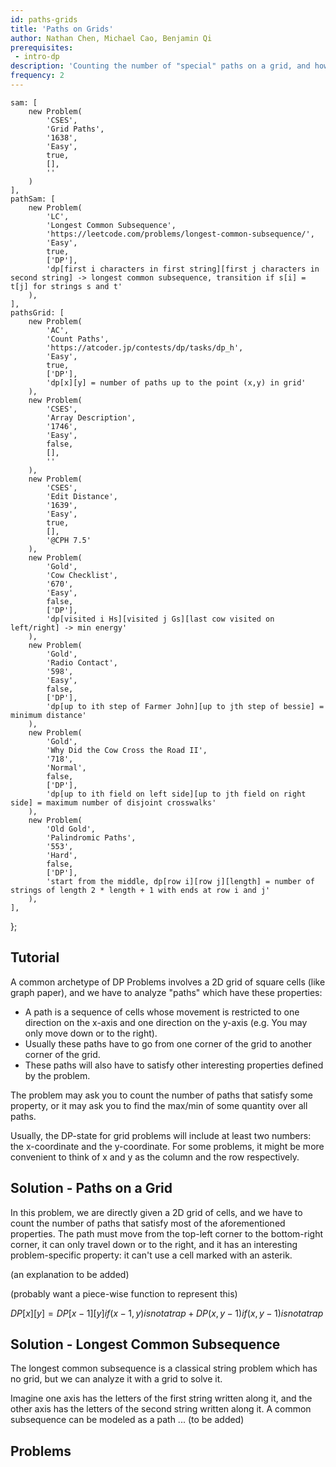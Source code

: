 ```yaml
---
id: paths-grids
title: 'Paths on Grids'
author: Nathan Chen, Michael Cao, Benjamin Qi
prerequisites:
 - intro-dp
description: 'Counting the number of "special" paths on a grid, and how string problems can be solved with grids'
frequency: 2
---
```


	sam: [
		new Problem(
			'CSES',
			'Grid Paths',
			'1638',
			'Easy',
			true,
			[],
			''
		)
	],
	pathSam: [
		new Problem(
			'LC',
			'Longest Common Subsequence',
			'https://leetcode.com/problems/longest-common-subsequence/',
			'Easy',
			true,
			['DP'],
			'dp[first i characters in first string][first j characters in second string] -> longest common subsequence, transition if s[i] = t[j] for strings s and t'
		),
	],
	pathsGrid: [
		new Problem(
			'AC',
			'Count Paths',
			'https://atcoder.jp/contests/dp/tasks/dp_h',
			'Easy',
			true,
			['DP'],
			'dp[x][y] = number of paths up to the point (x,y) in grid'
		),
		new Problem(
			'CSES',
			'Array Description',
			'1746',
			'Easy',
			false,
			[],
			''
		),
		new Problem(
			'CSES',
			'Edit Distance',
			'1639',
			'Easy',
			true,
			[],
			'@CPH 7.5'
		),
		new Problem(
			'Gold',
			'Cow Checklist',
			'670',
			'Easy',
			false,
			['DP'],
			'dp[visited i Hs][visited j Gs][last cow visited on left/right] -> min energy'
		),
		new Problem(
			'Gold',
			'Radio Contact',
			'598',
			'Easy',
			false,
			['DP'],
			'dp[up to ith step of Farmer John][up to jth step of bessie] = minimum distance'
		),
		new Problem(
			'Gold',
			'Why Did the Cow Cross the Road II',
			'718',
			'Normal',
			false,
			['DP'],
			'dp[up to ith field on left side][up to jth field on right side] = maximum number of disjoint crosswalks'
		),
		new Problem(
			'Old Gold',
			'Palindromic Paths',
			'553',
			'Hard',
			false,
			['DP'],
			'start from the middle, dp[row i][row j][length] = number of strings of length 2 * length + 1 with ends at row i and j'
		),
	],
};

<!-- 		new Problem(
			'HR',
			'Edit Distance',
			'contests/cse-830-homework-3/challenges/edit-distance',
			'Easy',
			true,
			['DP'],
			'dp[first i characters in first string][first j characters in second string] -> edit distance'
		),
 -->

<!-- ### Paths in a Grid (and related) -->

<!-- Interesting applications of "number of paths on a grid," some of which don't directly present a grid in the problem, but can be modelled as one. --> <!-- Asterisk> Such as Longest Common Subsequence. </Asterisk> -->

<FocusProblem problem={problems.sam[0]} />

<FocusProblem problem={problems.pathSam[0]} />

## Tutorial

<Resources>
	<Resource source="CPH" title="7.3 - Paths in a Grid" starred></Resource>
</Resources>

A common archetype of DP Problems involves a 2D grid of square cells (like graph paper), and we have to analyze "paths" which have these properties:

 - A path is a sequence of cells whose movement is restricted to one direction on the x-axis and one direction on the y-axis (e.g. You may only move down or to the right).
 - Usually these paths have to go from one corner of the grid to another corner of the grid.
 - These paths will also have to satisfy other interesting properties defined by the problem.

The problem may ask you to count the number of paths that satisfy some property, or it may ask you to find the max/min of some quantity over all paths.

Usually, the DP-state for grid problems will include at least two numbers: the x-coordinate and the y-coordinate. For some problems, it might be more convenient to think of x and y as the column and the row respectively. 

## Solution - Paths on a Grid

In this problem, we are directly given a 2D grid of cells, and we have to count the number of paths that satisfy most of the aforementioned properties. The path must move from the top-left corner to the bottom-right corner, it can only travel down or to the right, and it has an interesting problem-specific property: it can't use a cell marked with an asterik.

(an explanation to be added)

(probably want a piece-wise function to represent this)

$DP[x][y] = DP[x-1][y] {if (x-1, y) is not a trap} + DP(x, y-1) {if (x, y-1) is not a trap}$

<IncompleteSection />

## Solution - Longest Common Subsequence

The longest common subsequence is a classical string problem which has no grid, but we can analyze it with a grid to solve it. 

Imagine one axis has the letters of the first string written along it, and the other axis has the letters of the second string written along it. A common subsequence can be modeled as a path ... (to be added)

<IncompleteSection />

## Problems

<Problems problems={problems.pathsGrid} />
